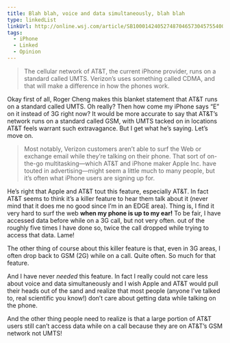 ```yaml
---
title: Blah blah, voice and data simultaneously, blah blah
type: linkedList
linkUrl: http://online.wsj.com/article/SB10001424052748704657304575540072333071694.html
tags:
  - iPhone
  - Linked
  - Opinion
---
```


> The cellular network of AT&T, the current iPhone provider, runs on a standard called UMTS. Verizon’s uses something called CDMA, and that will make a difference in how the phones work.

Okay first of all, Roger Cheng makes this blanket statement that AT&T runs on a standard called UMTS. Oh really? Then how come my iPhone says “E” on it instead of 3G right now? It would be more accurate to say that AT&T’s network runs on a standard called GSM, with UMTS tacked on in locations AT&T feels warrant such extravagance. But I get what he’s saying. Let’s move on.

> Most notably, Verizon customers aren’t able to surf the Web or exchange email while they’re talking on their phone. That sort of on-the-go multitasking—which AT&T and iPhone maker Apple Inc. have touted in advertising—might seem a little much to many people, but it’s often what iPhone users are signing up for.

He’s right that Apple and AT&T tout this feature, especially AT&T. In fact AT&T seems to think it’s a killer feature to hear them talk about it (never mind that it does me no good since I’m in an EDGE area). Thing is, I find it very hard to surf the web **when my phone is up to my ear!** To be fair, I have accessed data before while on a 3G call, but not very often. out of the roughly five times I have done so, twice the call dropped while trying to access that data. Lame!

The other thing of course about this killer feature is that, even in 3G areas, I often drop back to GSM (2G) while on a call. Quite often. So much for that feature.

And I have never _needed_ this feature. In fact I really could not care less about voice and data simultaneously and I wish Apple and AT&T would pull their heads out of the sand and realize that most people (anyone I’ve talked to, real scientific you know!) don’t care about getting data while talking on the phone.

And the other thing people need to realize is that a large portion of AT&T users still can’t access data while on a call because they are on AT&T’s GSM network not UMTS!
